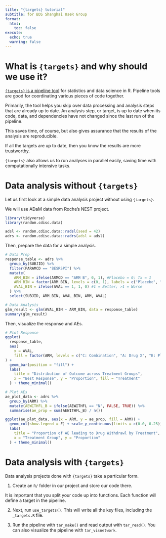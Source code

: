 ```yaml
---
title: "{targets} tutorial"
subtitle: for BDS Shanghai UseR Group
format:
  html:
    toc: false
execute: 
  echo: true
  warning: false
---
```


# What is `{targets}` and why should we use it?

[`{targets}` is a pipeline tool](https://github.com/ropensci/targets) for statistics and data science in R. Pipeline tools are good for coordinating various pieces of code together. 

Primarily, the tool helps you skip over data processing and analysis steps
that are already up to date. An analysis step, or target, is up to date when its
code, data, and dependencies have not changed since the last run of the pipeline.

This saves time, of course, but also gives assurance that the results of the analysis are reproducible. 

If all the targets are up to date, then you know the results are more trustworthy.

`{targets}` also allows us to run analyses in parallel easily, saving time
with computationally intensive tasks.

# Data analysis without `{targets}`

Let us first look at a simple data analysis project without using `{targets}`.

We will use ADaM data from Roche's NEST project. 

```r
library(tidyverse)
library(random.cdisc.data)

adsl <- random.cdisc.data::radsl(seed = 42)
adrs <- random.cdisc.data::radrs(adsl = adsl)
```

Then, prepare the data for a simple analysis.

```r
# Data Prep
response_table <- adrs %>%
  group_by(SUBJID) %>%
  filter(PARAMCD == "BESRSPI") %>%
  mutate(
    ARM_BIN = ifelse(ARMCD == "ARM B", 0, 1), #Placebo = 0; Tx = 1
    ARM_BIN = factor(ARM_BIN, levels = c(0, 1), labels = c("Placebo", "Treatment")),
    AVAL_BIN = ifelse(AVAL == 1, 1, 0) #1 = Better; >1 = Worse
  ) %>%
  select(SUBJID, ARM_BIN, AVAL_BIN, ARM, AVAL)

# Data Analysis
glm_result <- glm(AVAL_BIN ~ ARM_BIN, data = response_table)
summary(glm_result)
```

Then, visualize the response and AEs.

```r
# Plot Response
ggplot(
  response_table, 
  aes(
    x = AVAL, 
    fill = factor(ARM, levels = c("C: Combination", "A: Drug X", "B: Placebo")))
) +
  geom_bar(position = "fill") +
  labs(
    title = "Distribution of Outcome across Treatment Groups",
    x = "Best Response", y = "Proportion", fill = "Treatment"
  ) + theme_minimal()

# Plot AEs
ae_plot_data <- adrs %>% 
  group_by(ARM) %>% 
  mutate(AEWITHFL_B = ifelse(AEWITHFL == "N", FALSE, TRUE)) %>% 
  summarise(ae_prop = sum(AEWITHFL_B) / n())

ggplot(ae_plot_data, aes(x = ARM, y = ae_prop, fill = ARM)) +
  geom_col(show.legend = F) + scale_y_continuous(limits = c(0.0, 0.25)) +
  labs(
    title = "Proportion of AE leading to Drug Withdrawl by Treatment", 
    x = "Treatment Group", y = "Proportion"
  ) + theme_minimal()

```

# Data analysis with `{targets}`

Data analysis projects done with `{targets}` take a particular form. 

1. Create an `R/` folder in our project and store our code there.

It is important that you split your code up into functions. Each function will
define a target in the pipeline. 

2. Next, run `use_targets()`. This will write all the key files, including
the `_targets.R` file.

3. Run the pipeline with `tar_make()` and read output with `tar_read()`. You can
also visualize the pipeline with `tar_visnetwork`.
